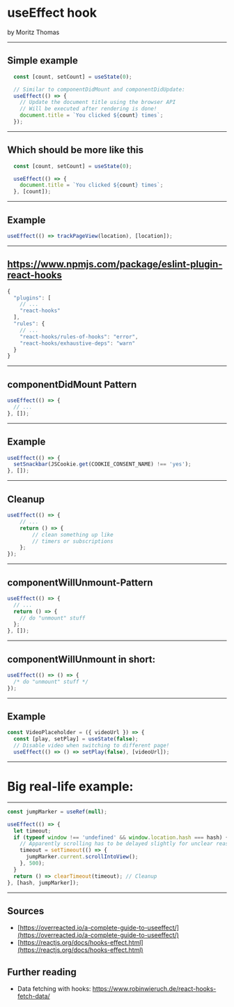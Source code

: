 

<Head>
  <title>useEffect hook</title>
  <meta name="author" content="Moritz Thomas" />
</Head>

# useEffect hook
by Moritz Thomas

---

## Simple example
```js
  const [count, setCount] = useState(0);

  // Similar to componentDidMount and componentDidUpdate:
  useEffect(() => {
    // Update the document title using the browser API
    // Will be executed after rendering is done!
    document.title = `You clicked ${count} times`;
  });
```

---

## Which should be more like this
```js
  const [count, setCount] = useState(0);

  useEffect(() => {
    document.title = `You clicked ${count} times`;
  }, [count]);
```

---

## Example
```js
useEffect(() => trackPageView(location), [location]);
```

---

## https://www.npmjs.com/package/eslint-plugin-react-hooks
```js
{
  "plugins": [
    // ...
    "react-hooks"
  ],
  "rules": {
    // ...
    "react-hooks/rules-of-hooks": "error",
    "react-hooks/exhaustive-deps": "warn"
  }
}
```

---

## componentDidMount Pattern
```js
useEffect(() => {
  // ...
}, []);
```

---

## Example
```js
useEffect(() => {
  setSnackbar(JSCookie.get(COOKIE_CONSENT_NAME) !== 'yes');
}, []);
```
---

## Cleanup
```js
useEffect(() => {
    // ...
    return () => {
        // clean something up like
        // timers or subscriptions
    };
});
```

---

## componentWillUnmount-Pattern
```js
useEffect(() => {
  // ...
  return () => {
    // do "unmount" stuff
  };
}, []);
```

---

## componentWillUnmount in short:
```js
useEffect(() => () => {
  /* do "unmount" stuff */
});
```

---

## Example
```js
const VideoPlaceholder = ({ videoUrl }) => {
  const [play, setPlay] = useState(false);
  // Disable video when switching to different page!
  useEffect(() => () => setPlay(false), [videoUrl]);
```

---

# Big real-life example:

---

```js
const jumpMarker = useRef(null);

useEffect(() => {
  let timeout;
  if (typeof window !== 'undefined' && window.location.hash === hash) {
    // Apparently scrolling has to be delayed slightly for unclear reasons.
    timeout = setTimeout(() => {
      jumpMarker.current.scrollIntoView();
    }, 500);
  }
  return () => clearTimeout(timeout); // Cleanup
}, [hash, jumpMarker]);
```

---

## Sources
- [https://overreacted.io/a-complete-guide-to-useeffect/](https://overreacted.io/a-complete-guide-to-useeffect/)
- [https://reactjs.org/docs/hooks-effect.html](https://reactjs.org/docs/hooks-effect.html)
## Further reading
- Data fetching with hooks: https://www.robinwieruch.de/react-hooks-fetch-data/